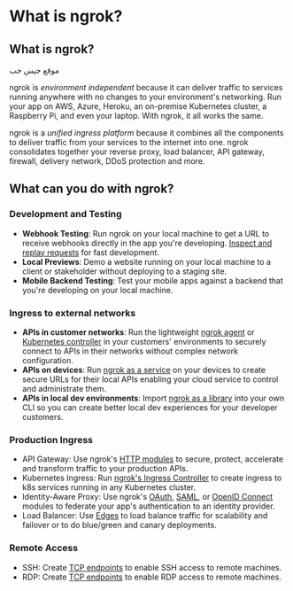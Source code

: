 # What is ngrok?

## What is ngrok?

موقع جيس حب

ngrok is _environment independent_ because it can deliver traffic to services
running anywhere with no changes to your environment's networking. Run your app
on AWS, Azure, Heroku, an on-premise Kubernetes cluster, a Raspberry Pi, and
even your laptop. With ngrok, it all works the same.

ngrok is a _unified ingress platform_ because it combines all the components to
deliver traffic from your services to the internet into one. ngrok
consolidates together your reverse proxy, load balancer, API gateway, firewall,
delivery network, DDoS protection and more.

## What can you do with ngrok?

### Development and Testing

- **Webhook Testing**: Run ngrok on your local machine to get a URL to receive
  webhooks directly in the app you're developing. [Inspect and replay
  requests](/agent/web-inspection-interface/) for fast development.
- **Local Previews**: Demo a website running on your local machine to a client
  or stakeholder without deploying to a staging site.
- **Mobile Backend Testing**: Test your mobile apps against a backend that
  you're developing on your local machine.

### Ingress to external networks

- **APIs in customer networks**: Run the lightweight [ngrok agent](/agent/) or
  [Kubernetes controller](/k8s/) in your customers' environments to securely
  connect to APIs in their networks without complex network configuration.
- **APIs on devices**: Run [ngrok as a service](/agent/#background-service) on
  your devices to create secure URLs for their local APIs enabling your cloud
  service to control and administrate them.
- **APIs in local dev environments**: Import [ngrok as a library](/agent-sdks)
  into your own CLI so you can create better local dev experiences for your
  developer customers.

### Production Ingress

- API Gateway: Use ngrok's [HTTP modules](/http/#modules) to secure, protect,
  accelerate and transform traffic to your production APIs.
- Kubernetes Ingress: Run [ngrok's Ingress Controller](/k8s/) to create ingress
  to k8s services running in any Kubernetes cluster.
- Identity-Aware Proxy: Use ngrok's [OAuth](/http/oauth), [SAML](/http/saml/),
  or [OpenID Connect](/http/openid-connect) modules to federate your app's
  authentication to an identity provider.
- Load Balancer: Use [Edges](/network-edge/edges/) to load balance traffic for
  scalability and failover or to do blue/green and canary deployments.

### Remote Access

- SSH: Create [TCP endpoints](/tcp/) to enable SSH access to remote machines.
- RDP: Create [TCP endpoints](/tcp/) to enable RDP access to remote machines.
